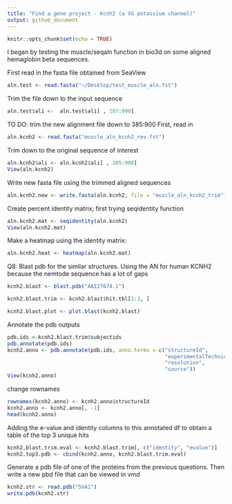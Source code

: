 ```yaml
---
title: "Find a gene project - Kcnh2 (a VG potassium channel)"
output: github_document
---
```


```r
knitr::opts_chunk$set(echo = TRUE)
```

I began by testing the muscle/seqaln function in bio3d on some aligned hemaglobin beta sequences.

First read in the fasta file obtained from SeaView

```r
aln.test <- read.fasta("~/Desktop/test_muscle_aln.fst")

```

Trim the file down to the input sequence

```r
aln.test$ali <-  aln.test$ali[ , 107:990]

```

TO DO: trim the new alignment file down to 385:900
First, read in
```r
aln.kcnh2 <- read.fasta("muscle_aln_kcnh2_rev.fst")
```

Trim down to the original sequence of interest
```r
aln.kcnh2$ali <- aln.kcnh2$ali[ , 385:900]
View(aln.kcnh2)
```

Write new fasta file using the trimmed aligned sequences
```r
aln.kcnh2.new <- write.fasta(aln.kcnh2, file = "muscle_aln_kcnh2_trim")
```

Create percent identity matrix; first trying seqidentity function
```r
aln.kcnh2.mat <- seqidentity(aln.kcnh2)
View(aln.kcnh2.mat)
```

Make a heatmap using the identity matrix:
```r
aln.kcnh2.heat <- heatmap(aln.kcnh2.mat)
```


Q8: Blast pdb for the similar structures. Using the AN for human KCNH2 because the nemtode sequence has a lot of gaps
```r
kcnh2.blast <- blast.pdb("AAI27674.1")

kcnh2.blast.trim <- kcnh2.blast$hit.tbl[1:3, ]

kcnh2.blast.plot <- plot.blast(kcnh2.blast)
```


Annotate the pdb outputs
```r
pdb.ids <-kcnh2.blast.trim$subjectids
pdb.annotate(pdb.ids)
kcnh2.anno <- pdb.annotate(pdb.ids, anno.terms = c("structureId", 
                                                   "experimentalTechnique",
                                                   "resolution",
                                                   "source"))
View(kcnh2.anno)
```

change rownames
```r
rownames(kcnh2.anno) <- kcnh2.anno$structureId
kcnh2.anno <- kcnh2.anno[, -1]
head(kcnh2.anno)
```

Adding the e-value and identity columns to this annotated df to obtain a table of the top 3 unique hits
```r
kcnh2.blast.trim.eval <- kcnh2.blast.trim[, c("identity", "evalue")]
kcnh2.top3.pdb <- cbind(kcnh2.anno, kcnh2.blast.trim.eval)
```

Generate a pdb file of one of the proteins from the previous questions. Then write a new pbd file that can be viewed in vmd
```r
kcnh2.str <- read.pdb("5VA1")
write.pdb(kcnh2.str)
```

